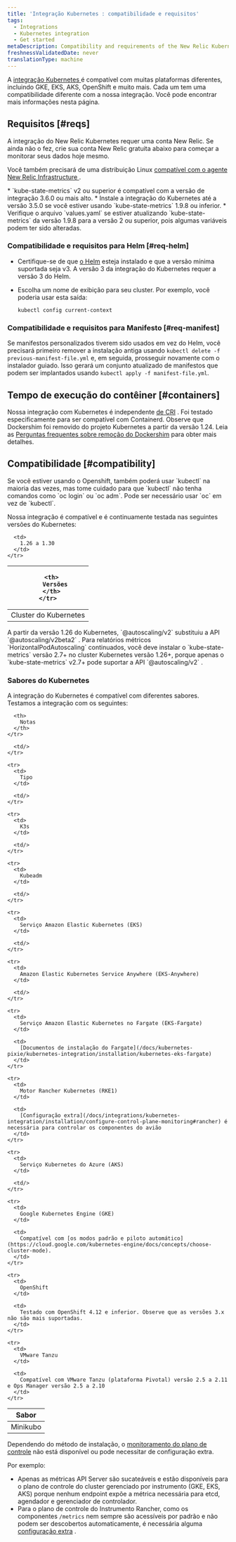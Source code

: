 ```yaml
---
title: 'Integração Kubernetes : compatibilidade e requisitos'
tags:
  - Integrations
  - Kubernetes integration
  - Get started
metaDescription: Compatibility and requirements of the New Relic Kubernetes integration.
freshnessValidatedDate: never
translationType: machine
---
```


A [integração Kubernetes ](/docs/integrations/kubernetes-integration/get-started/introduction-kubernetes-integration)é compatível com muitas plataformas diferentes, incluindo GKE, EKS, AKS, OpenShift e muito mais. Cada um tem uma compatibilidade diferente com a nossa integração. Você pode encontrar mais informações nesta página.

## Requisitos [#reqs]

A integração do New Relic Kubernetes requer uma conta New Relic. Se ainda não o fez, crie sua conta New Relic gratuita abaixo para começar a monitorar seus dados hoje mesmo.

Você também precisará de uma distribuição Linux [compatível com o agente New Relic Infrastructure ](/docs/infrastructure/new-relic-infrastructure/getting-started/compatibility-requirements-new-relic-infrastructure#operating-systems).

<Callout variant="important">
  * `kube-state-metrics` v2 ou superior é compatível com a versão de integração 3.6.0 ou mais alto.
  * Instale a integração do Kubernetes até a versão 3.5.0 se você estiver usando `kube-state-metrics` 1.9.8 ou inferior.
  * Verifique o arquivo `values.yaml` se estiver atualizando `kube-state-metrics` da versão 1.9.8 para a versão 2 ou superior, pois algumas variáveis podem ter sido alteradas.
</Callout>

### Compatibilidade e requisitos para Helm [#req-helm]

* Certifique-se de que [o Helm](https://github.com/helm/helm?tab=readme-ov-file#install) esteja instalado e que a versão mínima suportada seja v3. A versão 3 da integração do Kubernetes requer a versão 3 do Helm.

* Escolha um nome de exibição para seu cluster. Por exemplo, você poderia usar esta saída:

  ```shell
  kubectl config current-context
  ```

### Compatibilidade e requisitos para Manifesto [#req-manifest]

Se manifestos personalizados tiverem sido usados em vez do Helm, você precisará primeiro remover a instalação antiga usando `kubectl delete -f previous-manifest-file.yml` e, em seguida, prosseguir novamente com o instalador guiado. Isso gerará um conjunto atualizado de manifestos que podem ser implantados usando `kubectl apply -f manifest-file.yml`.

## Tempo de execução do contêiner [#containers]

Nossa integração com Kubernetes é independente [de CRI](https://kubernetes.io/docs/concepts/architecture/cri) . Foi testado especificamente para ser compatível com Containerd. Observe que Dockershim foi removido do projeto Kubernetes a partir da versão 1.24. Leia as [Perguntas frequentes sobre remoção do Dockershim](https://kubernetes.io/blog/2022/02/17/dockershim-faq/) para obter mais detalhes.

## Compatibilidade [#compatibility]

<Callout variant="important">
  Se você estiver usando o Openshift, também poderá usar `kubectl` na maioria das vezes, mas tome cuidado para que `kubectl` não tenha comandos como `oc login` ou `oc adm`. Pode ser necessário usar `oc` em vez de `kubectl`.
</Callout>

Nossa integração é compatível e é continuamente testada nas seguintes versões do Kubernetes:

<table>
  <thead>
    <tr>
      <th style={{ width: "300px" }}/>

      <th>
        Versões
      </th>
    </tr>
  </thead>

  <tbody>
    <tr>
      <td>
        Cluster do Kubernetes
      </td>

      <td>
        1.26 a 1.30
      </td>
    </tr>
  </tbody>
</table>

<Callout variant="important">
  A partir da versão 1.26 do Kubernetes, `@autoscaling/v2` substituiu a API `@autoscaling/v2beta2` . Para relatórios métricos `HorizontalPodAutoscaling` continuados, você deve instalar o `kube-state-metrics` versão 2.7+ no cluster Kubernetes versão 1.26+, porque apenas o `kube-state-metrics` v2.7+ pode suportar a API `@autoscaling/v2` .
</Callout>

### Sabores do Kubernetes

A integração do Kubernetes é compatível com diferentes sabores. Testamos a integração com os seguintes:

<table>
  <thead>
    <tr>
      <th style={{ width: "300px" }}>
        Sabor
      </th>

      <th>
        Notas
      </th>
    </tr>
  </thead>

  <tbody>
    <tr>
      <td>
        Minikubo
      </td>

      <td/>
    </tr>

    <tr>
      <td>
        Tipo
      </td>

      <td/>
    </tr>

    <tr>
      <td>
        K3s
      </td>

      <td/>
    </tr>

    <tr>
      <td>
        Kubeadm
      </td>

      <td/>
    </tr>

    <tr>
      <td>
        Serviço Amazon Elastic Kubernetes (EKS)
      </td>

      <td/>
    </tr>

    <tr>
      <td>
        Amazon Elastic Kubernetes Service Anywhere (EKS-Anywhere)
      </td>

      <td/>
    </tr>

    <tr>
      <td>
        Serviço Amazon Elastic Kubernetes no Fargate (EKS-Fargate)
      </td>

      <td>
        [Documentos de instalação do Fargate](/docs/kubernetes-pixie/kubernetes-integration/installation/kubernetes-eks-fargate)
      </td>
    </tr>

    <tr>
      <td>
        Motor Rancher Kubernetes (RKE1)
      </td>

      <td>
        [Configuração extra](/docs/integrations/kubernetes-integration/installation/configure-control-plane-monitoring#rancher) é necessária para controlar os componentes do avião
      </td>
    </tr>

    <tr>
      <td>
        Serviço Kubernetes do Azure (AKS)
      </td>

      <td/>
    </tr>

    <tr>
      <td>
        Google Kubernetes Engine (GKE)
      </td>

      <td>
        Compatível com [os modos padrão e piloto automático](https://cloud.google.com/kubernetes-engine/docs/concepts/choose-cluster-mode).
      </td>
    </tr>

    <tr>
      <td>
        OpenShift
      </td>

      <td>
        Testado com OpenShift 4.12 e inferior. Observe que as versões 3.x não são mais suportadas.
      </td>
    </tr>

    <tr>
      <td>
        VMware Tanzu
      </td>

      <td>
        Compatível com VMware Tanzu (plataforma Pivotal) versão 2.5 a 2.11 e Ops Manager versão 2.5 a 2.10
      </td>
    </tr>
  </tbody>
</table>

Dependendo do método de instalação, o [monitoramento do plano de controle](/docs/integrations/kubernetes-integration/installation/configure-control-plane-monitoring) não está disponível ou pode necessitar de configuração extra.

Por exemplo:

* Apenas as métricas API Server são sucateáveis e estão disponíveis para o plano de controle do cluster gerenciado por instrumento (GKE, EKS, AKS) porque nenhum endpoint expõe a métrica necessária para etcd, agendador e gerenciador de controlador.
* Para o plano de controle do Instrumento Rancher, como os componentes `/metrics` nem sempre são acessíveis por padrão e não podem ser descobertos automaticamente, é necessária alguma [configuração extra](/docs/integrations/kubernetes-integration/installation/configure-control-plane-monitoring#rancher) .
